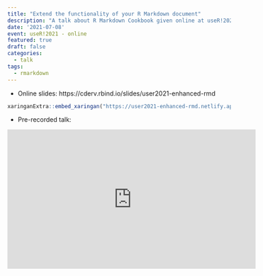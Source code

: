 ```yaml
---
title: "Extend the functionality of your R Markdown document"
description: "A talk about R Markdown Cookbook given online at useR!2021"
date: '2021-07-08'
event: useR!2021 - online
featured: true
draft: false
categories:
  - talk
tags:
  - rmarkdown
---
```


* Online slides: https://cderv.rbind.io/slides/user2021-enhanced-rmd

```r
xaringanExtra::embed_xaringan("https://user2021-enhanced-rmd.netlify.app/")
```

* Pre-recorded talk:

<iframe width="560" height="315" src="https://www.youtube-nocookie.com/embed/Kp68d85849o" title="YouTube video player" frameborder="0" allow="accelerometer; autoplay; clipboard-write; encrypted-media; gyroscope; picture-in-picture" allowfullscreen></iframe>